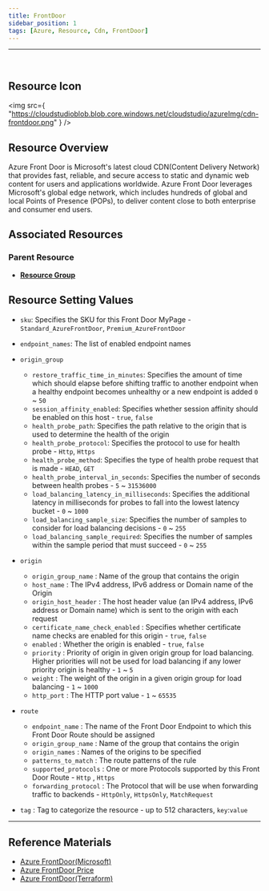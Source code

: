 ```yaml
---
title: FrontDoor
sidebar_position: 1
tags: [Azure, Resource, Cdn, FrontDoor]
---
```




<hr />
<br />


## Resource Icon

<img
    src={
        "https://cloudstudioblob.blob.core.windows.net/cloudstudio/azureImg/cdn-frontdoor.png"
    }
/>

## Resource Overview

Azure Front Door is Microsoft's latest cloud CDN(Content Delivery Network) that provides fast, reliable, and secure access to static and dynamic web content for users and applications worldwide. 
Azure Front Door leverages Microsoft's global edge network, which includes hundreds of global and local Points of Presence (POPs), to deliver content close to both enterprise and consumer end users.

## Associated Resources

### Parent Resource

-   [**Resource Group**](https://docs.cstudio.app/docs/resource/azure/Base/ResourceGroup)

## Resource Setting Values

-   `sku`: Specifies the SKU for this Front Door MyPage - `Standard_AzureFrontDoor`, `Premium_AzureFrontDoor`

-   `endpoint_names`: The list of enabled endpoint names

-   `origin_group`

    -   `restore_traffic_time_in_minutes`: Specifies the amount of time which should elapse before shifting traffic to another endpoint when a healthy endpoint becomes unhealthy or a new endpoint is added `0` ~ `50`
    -   `session_affinity_enabled`: Specifies whether session affinity should be enabled on this host - `true`, `false`
    -   `health_probe_path`: Specifies the path relative to the origin that is used to determine the health of the origin
    -   `health_probe_protocol`: Specifies the protocol to use for health probe - `Http`, `Https`
    -   `health_probe_method`: Specifies the type of health probe request that is made - `HEAD`, `GET`
    -   `health_probe_interval_in_seconds`: Specifies the number of seconds between health probes - `5` ~ `31536000`
    -   `load_balancing_latency_in_milliseconds`: Specifies the additional latency in milliseconds for probes to fall into the lowest latency bucket - `0` ~ `1000`
    -   `load_balancing_sample_size`: Specifies the number of samples to consider for load balancing decisions - `0` ~ `255`
    -   `load_balancing_sample_required`: Specifies the number of samples within the sample period that must succeed - `0` ~ `255`

-   `origin`

    -   `origin_group_name` : Name of the group that contains the origin
    -   `host_name` : The IPv4 address, IPv6 address or Domain name of the Origin
    -   `origin_host_header` : The host header value (an IPv4 address, IPv6 address or Domain name) which is sent to the origin with each request
    -   `certificate_name_check_enabled` : Specifies whether certificate name checks are enabled for this origin - `true`, `false`
    -   `enabled` :  Whether the origin is enabled - `true`, `false`
    -   `priority` : Priority of origin in given origin group for load balancing. Higher priorities will not be used for load balancing if any lower priority origin is healthy - `1` ~ `5`
    -   `weight` : The weight of the origin in a given origin group for load balancing - `1` ~ `1000`
    -   `http_port` : The HTTP port value - `1` ~ `65535`

-   `route`
    -   `endpoint_name` : The name of the Front Door Endpoint to which this Front Door Route should be assigned
    -   `origin_group_name` : Name of the group that contains the origin
    -   `origin_names` : Names of the origins to be specified
    -   `patterns_to_match` : The route patterns of the rule
    -   `supported_protocols` : One or more Protocols supported by this Front Door Route - `Http` , `Https`
    -   `forwarding_protocol` : The Protocol that will be use when forwarding traffic to backends - `HttpOnly`, `HttpsOnly`, `MatchRequest`
-   `tag` : Tag to categorize the resource - up to 512 characters, `key`:`value`

---

## Reference Materials

-   [Azure FrontDoor(Microsoft)](https://learn.microsoft.com/ko-kr/azure/frontdoor/front-door-overview)
-   [Azure FrontDoor Price](https://azure.microsoft.com/en-us/pricing/details/frontdoor/)
-   [Azure FrontDoor(Terraform)](https://registry.terraform.io/providers/hashicorp/azurerm/latest/docs/resources/cdn_frontdoor_endpoint)
